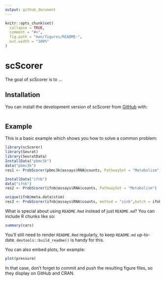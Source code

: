 ```yaml
---
output: github_document
---
```


<!-- README.md is generated from README.Rmd. Please edit that file -->

```r
knitr::opts_chunk$set(
  collapse = TRUE,
  comment = "#>",
  fig.path = "man/figures/README-",
  out.width = "100%"
)
```

# scScorer

<!-- badges: start -->
<!-- badges: end -->

The goal of scScorer is to ...

## Installation

You can install the development version of scScorer from [GitHub](https://github.com/) with:

``` r
```

## Example

This is a basic example which shows you how to solve a common problem:

```r

library(scScorer)
library(Seurat)
library(SeuratData)
InstallData("pbmc3k")
data("pbmc3k")
res1 <- ProbScorer(pbmc3k@assays$RNA@counts, PathwaySet = "Metabolism")

InstallData("ifnb")
data("ifnb")
res2 <- ProbScorer(ifnb@assays$RNA$counts, PathwaySet = "Metabolism")

unique(ifnb@meta.data$stim)
res3 <- ProbScorer(ifnb@assays$RNA$counts, method = "zinb",batch = ifnb@meta.data$stim, offset = ifnb@meta.data$nCount_RNA, PathwaySet = "Human Diseases",maxit = 50, ncores = 4)

```

What is special about using `README.Rmd` instead of just `README.md`? You can include R chunks like so:

```r
summary(cars)
```

You'll still need to render `README.Rmd` regularly, to keep `README.md` up-to-date. `devtools::build_readme()` is handy for this.

You can also embed plots, for example:

```r
plot(pressure)
```

In that case, don't forget to commit and push the resulting figure files, so they display on GitHub and CRAN.
